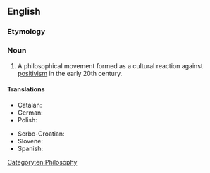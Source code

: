 ==English==
{{wikipedia}}

===Etymology===
{{suffix|en|irrational|ism}}

===Noun===
{{en-noun|~}}

# A philosophical movement formed as a cultural reaction against [[positivism]] in the early 20th century.

====Translations====
{{trans-top|philosophical movement}}
* Catalan: {{t|ca|irracionalisme|m}}
* German: {{t|de|Irrationalismus|m}}
* Polish: {{t|pl|irracjonalizm|m}}
{{trans-mid}}
* Serbo-Croatian: {{t+|sh|iracionalizam|m}}
* Slovene: {{t|sl|iracionalizem|m}}
* Spanish: {{t|es|irracionalismo|m}}
{{trans-bottom}}

[[Category:en:Philosophy]]